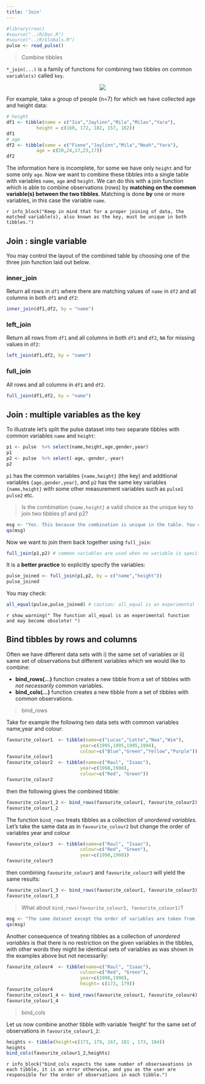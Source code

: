 ```yaml
---
title: 'Join'
---
```


```r
#library(rooc)
#source("../R/Doc.R")
#source("../R/Globals.R")
pulse <- read_pulse() 
```

> Combine tibbles 

`*_join(...)` is a family of functions for combining two tibbles on common `variable(s)` called `key`. 

<center>
![](images/joins.png)
</center>

For example, take a group of people (n=7) for which we have collected age and height data:

```r
# height 
df1 <- tibble(name = c("Isa","Jaylinn","Mila","Milas","Yara"),
           height = c(160, 172, 182, 157, 162)) 
df1
# age
df2 <- tibble(name = c("Fiene","Jaylinn","Mila","Noah","Yara"),
           age = c(20,24,17,23,17)) 
df2
```

The information here is incomplete, for some we have only `height` and for some only `age`. Now we want to combine these tibbles into a single table with variables `name`, `age` and `height`. We can do this with a join function which is able to combine observations (rows) by **matching on the common variable(s) between the two tibbles**. Matching is done **by** one or more variables, in this case the variable `name`.

`r info_block("Keep in mind that for a proper joining of data, the matched variable(s), also known as the key, must be unique in both tibbles.")`

## Join : single variable 

You may control the layout of the combined table by choosing one of the three join function laid out below.

### inner_join

Return all rows in `df1` where there are matching values of `name` in `df2` and all columns in both `df1` and `df2`: 

```r
inner_join(df1,df2, by = "name")

```

### left_join

Return all rows from `df1` and all columns in both `df1` and `df2`, `NA` for missing values in `df2`:

```r
left_join(df1,df2, by = "name")
```


### full_join 

All rows and all columns in `df1` and `df2`.

```r
full_join(df1,df2, by = "name")
```


## Join : multiple variables as the key

To illustrate let's split the pulse dataset into two separate tibbles with common variables `name` and `height`: 

```r
p1 <- pulse  %>% select(name,height,age,gender,year)
p1
p2 <- pulse  %>% select(-age,-gender,-year)
p2
```

`p1` has the common variables `{name,height}` (the key) and additional variables `{age,gender,year}`, and `p2` has the same key variables `{name,height}` with some other measurement variables such as `pulse1` `pulse2`  etc.


> Is the combination `{name,height}` a valid choice as the unique key to join two tibbles p1 and p2? 

```r
msg <- "Yes. This because the combination is unique in the table. You can check the uniqueness of {name,height} with the command duplicated, see also ?base::duplicated.  The statement sum(duplicated(pulse %>% select(name,height)))==0 tests whether there are duplicates in the combination {name,height}"
qa(msg)
```

Now we want to join them back together using `full_join`: 

```r
full_join(p1,p2) # common variables are used when no variable is specified. 
```

It is a **better practice** to explicitly specify the variables: 

```r
pulse_joined <- full_join(p1,p2, by = c("name","height"))
pulse_joined
```

You may check: 

```r
all_equal(pulse,pulse_joined) # caution: all_equal is an experimental function
```

`r show_warning(" The function all_equal is an experimental function and may become obsolete! ")`


## Bind tibbles by rows and columns

Often we have different data sets with i) the same set of variables or ii) same set of observations but different variables which we would like to combine: 

- **bind_rows(...)**  function creates a new tibble from a set of tibbles with _not necessarily_ common variables. 
- **bind_cols(...)**  function creates a new tibble from a set of tibbles with common observations. 

> bind_rows

Take for example the following two data sets with common variables name,year and colour:

```r
favourite_colour1  <- tibble(name=c("Lucas","Lotte","Noa","Wim"), 
                           year=c(1995,1995,1995,1994), 
                           colour=c("Blue","Green","Yellow","Purple"))
favourite_colour1
favourite_colour2  <- tibble(name=c("Raul", "Isaac"), 
                           year=c(1998,1998), 
                           colour=c("Red", "Green"))
favourite_colour2
```

then the following gives the combined tibble:

```r
favourite_colour1_2 <- bind_rows(favourite_colour1, favourite_colour2)
favourite_colour1_2
```


The function `bind_rows` treats tibbles as a collection of _unordered variables_. Let's take the same data as in `favourite_colour2` but change the order of variables year and colour


```r
favourite_colour3  <- tibble(name=c("Raul", "Isaac"), 
                           colour=c("Red", "Green"), 
                           year=c(1998,1998))
favourite_colour3
```

then combining `favourite_colour1` and `favourite_colour3` will yield the same results:

```r
favourite_colour1_3 <- bind_rows(favourite_colour1, favourite_colour3)
favourite_colour1_3
```

> What about `bind_rows(favourite_colour3, favourite_colour1)`?

```r
msg <- "The same dataset except the order of variables are taken from `favourite_colour3`, the first argument to bind_rows."
qa(msg)
``` 

Another consequence of treating tibbles as a collection of _unordered variables_ is that there is no restriction on the given variables in the tibbles, with other words they might be identical sets of variables as was shown in the examples above but not necessarily:

```r
favourite_colour4  <- tibble(name=c("Raul", "Isaac"), 
                           colour=c("Red", "Green"), 
                           year=c(1998,1998), 
                           height= c(173, 179))
favourite_colour4
favourite_colour1_4 <- bind_rows(favourite_colour1, favourite_colour4)
favourite_colour1_4
```


> bind_cols

Let us now combine another tibble with variable 'height' for the same set of observations in `favourite_colour1_2`:


```r

heights <- tibble(height=c(173, 179, 167, 181 , 173, 184))
heights
bind_cols(favourite_colour1_2,heights)
```

`r info_block("bind_cols expects the same number of obsersavations in each tibble, it is an error otherwise, and you as the user are responsible for the order of observations in each tibble.")`

